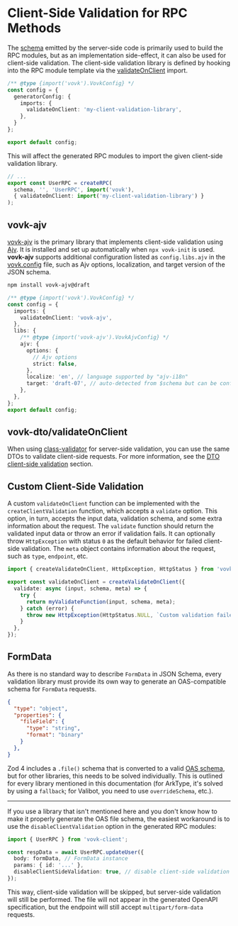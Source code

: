 
# Client-Side Validation for RPC Methods

The [schema](/schema) emitted by the server-side code is primarily used to build the RPC modules, but as an implementation side-effect, it can also be used for client-side validation. The client-side validation library is defined by hooking into the RPC module template via the [validateOnClient](/imports#validateonclient) import.

```ts filename="vovk.config.mjs"
/** @type {import('vovk').VovkConfig} */
const config = {
  generatorConfig: {
    imports: {
      validateOnClient: 'my-client-validation-library',
    },
  }
};

export default config;
```

This will affect the generated RPC modules to import the given client-side validation library.

```ts filename="./node_modules/.vovk-client/index.mjs"
// ...
export const UserRPC = createRPC(
  schema, '', 'UserRPC', import('vovk'),
  { validateOnClient: import('my-client-validation-library') }
);
```

## vovk-ajv

[vovk-ajv](https://www.npmjs.com/package/vovk-ajv) is the primary library that implements client-side validation using [Ajv](https://www.npmjs.com/package/ajv). It is installed and set up automatically when `npx vovk-init` is used. **vovk-ajv** supports additional configuration listed as `config.libs.ajv` in the [vovk.config](/config) file, such as Ajv options, localization, and target version of the JSON schema.

```bash npm2yarn
npm install vovk-ajv@draft
```

```ts filename="vovk.config.mjs"
/** @type {import('vovk').VovkConfig} */
const config = {
  imports: {
    validateOnClient: 'vovk-ajv',
  },
  libs: {
    /** @type {import('vovk-ajv').VovkAjvConfig} */
    ajv: {
      options: {
        // Ajv options
        strict: false,
      },
      localize: 'en', // language supported by "ajv-i18n"
      target: 'draft-07', // auto-detected from $schema but can be configured
    },
  },
};
export default config;
```

## vovk-dto/validateOnClient

When using [class-validator](/validation/dto) for server-side validation, you can use the same DTOs to validate client-side requests. For more information, see the [DTO client-side validation](/validation/dto#validateonclient) section.

## Custom Client-Side Validation

A custom `validateOnClient` function can be implemented with the `createClientValidation` function, which accepts a `validate` option. This option, in turn, accepts the input data, validation schema, and some extra information about the request. The `validate` function should return the validated input data or throw an error if validation fails. It can optionally throw `HttpException` with status `0` as the default behavior for failed client-side validation. The `meta` object contains information about the request, such as `type`, `endpoint`, etc. 

```ts
import { createValidateOnClient, HttpException, HttpStatus } from 'vovk';

export const validateOnClient = createValidateOnClient({
  validate: async (input, schema, meta) => {
    try {
      return myValidateFunction(input, schema, meta);
    } catch (error) {
      throw new HttpException(HttpStatus.NULL, `Custom validation failed: ${error.message}`);
    }
  },
});
```

## FormData

As there is no standard way to describe `FormData` in JSON Schema, every validation library must provide its own way to generate an OAS-compatible schema for `FormData` requests.

```json {6}
{
  "type": "object",
  "properties": {
    "fileField": {
      "type": "string",
      "format": "binary"
    }
  },
}
```

Zod 4 includes a `.file()` schema that is converted to a valid [OAS schema](https://zod.dev/json-schema?id=file-schemas), but for other libraries, this needs to be solved individually. This is outlined for every library mentioned in this documentation (for ArkType, it's solved by using a `fallback`; for Valibot, you need to use `overrideSchema`, etc.).

---

If you use a library that isn't mentioned here and you don't know how to make it properly generate the OAS file schema, the easiest workaround is to use the `disableClientValidation` option in the generated RPC modules:

```ts
import { UserRPC } from 'vovk-client';

const respData = await UserRPC.updateUser({
  body: formData, // FormData instance
  params: { id: '...' },
  disableClientSideValidation: true, // disable client-side validation
});
```

This way, client-side validation will be skipped, but server-side validation will still be performed. The file will not appear in the generated OpenAPI specification, but the endpoint will still accept `multipart/form-data` requests.